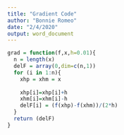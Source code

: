 ---
title: "Gradient Code"
author: "Bonnie Romeo"
date: "2/4/2020"
output: word_document
---

```{r}
grad = function(f,x,h=0.01){
  n = length(x)
  delF = array(0,dim=c(n,1))
  for (i in 1:n){
    xhp = xhm = x
    
    xhp[i]=xhp[i]+h
    xhm[i]=xhm[i]-h
    delF[i] = (f(xhp)-f(xhm))/(2*h)
  }
  return (delF)
}
```

